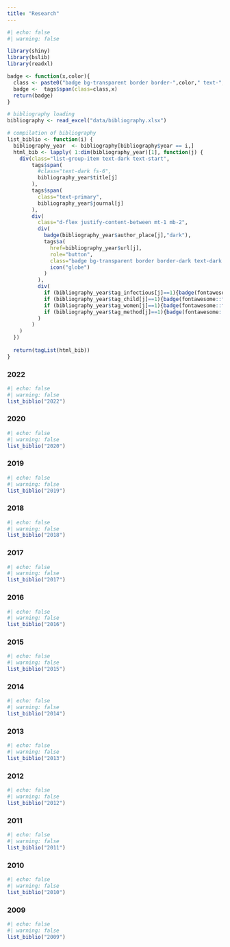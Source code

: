 ```yaml
---
title: "Research"
---
```


```r
#| echo: false
#| warning: false

library(shiny)
library(bslib)
library(readxl)

badge <- function(x,color){
  class <- paste0("badge bg-transparent border border-",color," text-",color," fw-normal")
  badge <-  tags$span(class=class,x)
  return(badge)
}

# bibliography loading
bibliography <- read_excel("data/bibliography.xlsx")

# compilation of bibliography
list_biblio <- function(i) {
  bibliography_year  <- bibliography[bibliography$year == i,]
  html_bib <- lapply( 1:dim(bibliography_year)[1], function(j) {
    div(class="list-group-item text-dark text-start",
        tags$span(
          #class="text-dark fs-6",
          bibliography_year$title[j]
        ),
        tags$span(
          class="text-primary",
          bibliography_year$journal[j]
        ),
        div(
          class="d-flex justify-content-between mt-1 mb-2",
          div(
            badge(bibliography_year$author_place[j],"dark"),
            tags$a(
              href=bibliography_year$url[j],
              role="button",
              class="badge bg-transparent border border-dark text-dark fw-normal",
              icon("globe")
            )
          ),
          div(
            if (bibliography_year$tag_infectious[j]==1){badge(fontawesome::fa("virus"),"dark")},
            if (bibliography_year$tag_child[j]==1){badge(fontawesome::fa("child"),"dark")},
            if (bibliography_year$tag_women[j]==1){badge(fontawesome::fa("female"),"dark")},
            if (bibliography_year$tag_method[j]==1){badge(fontawesome::fa("wrench"),"dark")}
          )
        )
    )
  })
  
  return(tagList(html_bib))
}
```
### 2022
```r
#| echo: false
#| warning: false
list_biblio("2022")
```
### 2020
```r
#| echo: false
#| warning: false
list_biblio("2020")
```
### 2019
```r
#| echo: false
#| warning: false
list_biblio("2019")
```
### 2018
```r
#| echo: false
#| warning: false
list_biblio("2018")
```
### 2017
```r
#| echo: false
#| warning: false
list_biblio("2017")
```
### 2016
```r
#| echo: false
#| warning: false
list_biblio("2016")
```
### 2015
```r
#| echo: false
#| warning: false
list_biblio("2015")
```
### 2014
```r
#| echo: false
#| warning: false
list_biblio("2014")
```
### 2013
```r
#| echo: false
#| warning: false
list_biblio("2013")
```
### 2012
```r
#| echo: false
#| warning: false
list_biblio("2012")
```
### 2011
```r
#| echo: false
#| warning: false
list_biblio("2011")
```
### 2010
```r
#| echo: false
#| warning: false
list_biblio("2010")
```
### 2009
```r
#| echo: false
#| warning: false
list_biblio("2009")
```




